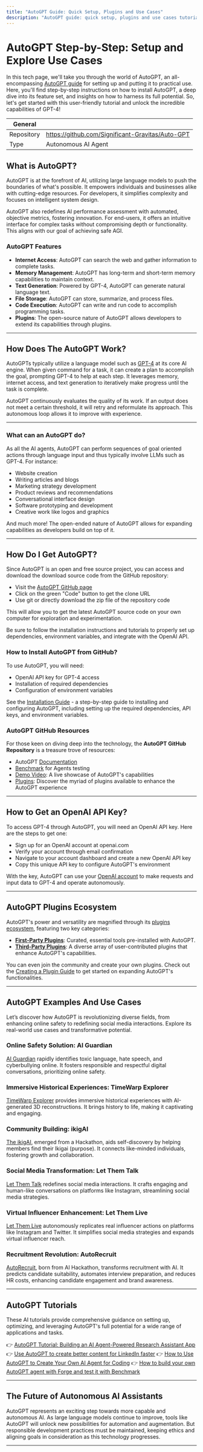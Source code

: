 ```yaml
---
title: "AutoGPT Guide: Quick Setup, Plugins and Use Cases"
description: "AutoGPT guide: quick setup, plugins and use cases tutorials - your comprehensive resource for efficiency!"
---
```


# AutoGPT Step-by-Step: Setup and Explore Use Cases

In this tech page, we'll take you through the world of AutoGPT, an all-encompassing [AutoGPT guide](https://lablab.ai/t/auto-gpt-tutorial-how-to-set-up-auto-gpt) for setting up and putting it to practical use. Here, you'll find step-by-step instructions on how to install AutoGPT, a deep dive into its feature set, and insights on how to harness its full potential. 
So, let's get started with this user-friendly tutorial and unlock the incredible capabilities of GPT-4!

| General  |  |
| --- | --- |
| Repository | https://github.com/Significant-Gravitas/Auto-GPT |
| Type | Autonomous AI Agent |

## What is AutoGPT?

AutoGPT is at the forefront of AI, utilizing large language models to push the boundaries of what's possible. It empowers individuals and businesses alike with cutting-edge resources. For developers, it simplifies complexity and focuses on intelligent system design. 

AutoGPT also redefines AI performance assessment with automated, objective metrics, fostering innovation. For end-users, it offers an intuitive interface for complex tasks without compromising depth or functionality. This aligns with our goal of achieving safe AGI.

### AutoGPT Features

* **Internet Access**: AutoGPT can search the web and gather information to complete tasks.
* **Memory Management**: AutoGPT has long-term and short-term memory capabilities to maintain context.
* **Text Generation**: Powered by GPT-4, AutoGPT can generate natural language text.
* **File Storage**: AutoGPT can store, summarize, and process files.
* **Code Execution**: AutoGPT can write and run code to accomplish programming tasks.
* **Plugins**: The open-source nature of AutoGPT allows developers to extend its capabilities through plugins.

___

## How Does The AutoGPT Work?

AutoGPTs typically utilize a language model such as [GPT-4](https://lablab.ai/tech/openai/gpt4) at its core AI engine. When given command for a task, it can create a plan to accomplish the goal, prompting GPT-4 to help at each step. It leverages memory, internet access, and text generation to iteratively make progress until the task is complete.

AutoGPT continuously evaluates the quality of its work. If an output does not meet a certain threshold, it will retry and reformulate its approach. This autonomous loop allows it to improve with experience.

---

### What can an AutoGPT do?

As all the AI agents, AutoGPT can perform sequences of goal oriented actions through language input and thus typically involve LLMs such as GPT-4. For instance:

* Website creation
* Writing articles and blogs
* Marketing strategy development
* Product reviews and recommendations
* Conversational interface design
* Software prototyping and development
* Creative work like logos and graphics

And much more! The open-ended nature of AutoGPT allows for expanding capabilities as developers build on top of it.

---

## How Do I Get AutoGPT?

Since AutoGPT is an open and free source project, you can access and download the download source code from the GitHub repository:

* Visit the [AutoGPT GitHub page](https://github.com/Significant-Gravitas/Auto-GPT)
* Click on the green "Code" button to get the clone URL
* Use git or directly download the zip file of the repository code

This will allow you to get the latest AutoGPT source code on your own computer for exploration and experimentation.

Be sure to follow the installation instructions and tutorials to properly set up dependencies, environment variables, and integrate with the OpenAI API.

### How to Install AutoGPT from GitHub?

To use AutoGPT, you will need:

* OpenAI API key for GPT-4 access
* Installation of required dependencies
* Configuration of environment variables

See the [Installation Guide](https://github.com/Significant-Gravitas/Auto-GPT/blob/master/README.md#-installation) - a step-by-step guide to installing and configuring AutoGPT, including setting up the required dependencies, API keys, and environment variables.

### AutoGPT GitHub Resources

For those keen on diving deep into the technology, the **AutoGPT GitHub Repository** is a treasure trove of resources:

* AutoGPT [Documentation](https://docs.agpt.co/)
* [Benchmark](https://github.com/Significant-Gravitas/Auto-GPT-Benchmarks) for Agents testing
* [Demo Video](https://user-images.githubusercontent.com/70048414/232352935-55c6bf7c-3958-406e-8610-0913475a0b05.mp4): A live showcase of AutoGPT's capabilities
* [Plugins](https://github.com/Significant-Gravitas/Auto-GPT-Plugins): Discover the myriad of plugins available to enhance the AutoGPT experience

____

## How to Get an OpenAI API Key?

To access GPT-4 through AutoGPT, you will need an OpenAI API key. Here are the steps to get one:
* Sign up for an OpenAI account at openai.com
* Verify your account through email confirmation
* Navigate to your account dashboard and create a new OpenAI API key
* Copy this unique API key to configure AutoGPT's environment

With the key, AutoGPT can use your [OpenAI account](https://lablab.ai/tech/openai) to make requests and input data to GPT-4 and operate autonomously.

___

## AutoGPT Plugins Ecosystem

AutoGPT's power and versatility are magnified through its [plugins ecosystem](https://github.com/Significant-Gravitas/Auto-GPT-Plugins#plugins), featuring two key categories:

* **[First-Party Plugins](https://github.com/Significant-Gravitas/Auto-GPT-Plugins#first-party-plugins)**: Curated, essential tools pre-installed with AutoGPT.
* **[Third-Party Plugins](https://github.com/Significant-Gravitas/Auto-GPT-Plugins#third-party-plugins)**: A diverse array of user-contributed plugins that enhance AutoGPT's capabilities.

You can even join the community and create your own plugins. Check out the [Creating a Plugin Guide](https://github.com/Significant-Gravitas/Auto-GPT-Plugins#creating-a-plugin) to get started on expanding AutoGPT's functionalities.

___

## AutoGPT Examples And Use Cases

Let’s discover how AutoGPT is revolutionizing diverse fields, from enhancing online safety to redefining social media interactions. Explore its real-world use cases and transformative potential.

### Online Safety Solution: AI Guardian

[AI Guardian](https://lablab.ai/event/stablecode-24-hours-hackathon/ethicalcode-innovators/ai-guardian) rapidly identifies toxic language, hate speech, and cyberbullying online. It fosters responsible and respectful digital conversations, prioritizing online safety.

### Immersive Historical Experiences: TimeWarp Explorer

[TimeWarp Explorer](https://lablab.ai/event/autonomous-agents-hackathon/tech-kittens/guide-me-historical-tour-guide) provides immersive historical experiences with AI-generated 3D reconstructions. It brings history to life, making it captivating and engaging.

### Community Building: ikigAI

[The ikigAI](https://lablab.ai/event/autonomous-agents-hackathon/agora-spartans/ikigai), emerged from a Hackathon, aids self-discovery by helping members find their Ikigai (purpose). It connects like-minded individuals, fostering growth and collaboration.

### Social Media Transformation: Let Them Talk

[Let Them Talk](https://lablab.ai/event/ai-agents-hackathon-2/let-them-live-2/let-them-talk-auto-gpt-virtual-influencer) redefines social media interactions. It crafts engaging and human-like conversations on platforms like Instagram, streamlining social media strategies.

### Virtual Influencer Enhancement: Let Them Live

[Let Them Live](https://lablab.ai/event/ai-agents-hackathon/let-them-live/let-them-live-auto-gpt-virtual-influencer) autonomously replicates real influencer actions on platforms like Instagram and Twitter. It simplifies social media strategies and expands virtual influencer reach.

### Recruitment Revolution: AutoRecruit

[AutoRecruit](https://lablab.ai/event/monday-ai-app-hackathon/ai-rebel/autorecruit), born from AI Hackathon, transforms recruitment with AI. It predicts candidate suitability, automates interview preparation, and reduces HR costs, enhancing candidate engagement and brand awareness.

___

## AutoGPT Tutorials
These AI tutorials provide comprehensive guidance on setting up, optimizing, and leveraging AutoGPT's full potential for a wide range of applications and tasks.

👉 [AutoGPT Tutorial: Building an AI Agent-Powered Research Assistant App](https://lablab.ai/t/autogpt-tutorial-building-ai-agent-powered-research-assistant-app)
👉 [Use AutoGPT to create better content for LinkedIn faster](https://lablab.ai/t/auto-gpt-advanced-tutorial-creating-ai-generated-linkedin-content)
👉 [How to Use AutoGPT to Create Your Own AI Agent for Coding](https://lablab.ai/t/autogpt-tutorial-how-to-use-and-create-agent-for-coding-game)
👉 [How to build your own AutoGPT agent with Forge and test it with Benchmark](https://lablab.ai/t/auto-gpt-forge-tutorial)

___

## The Future of Autonomous AI Assistants

AutoGPT represents an exciting step towards more capable and autonomous AI. As large language models continue to improve, tools like AutoGPT will unlock new possibilities for automation and augmentation. But responsible development practices must be maintained, keeping ethics and aligning goals in consideration as this technology progresses.

---
